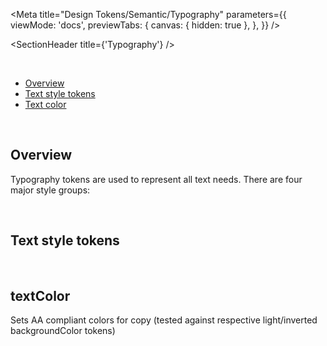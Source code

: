 
<Meta
  title="Design Tokens/Semantic/Typography"
  parameters={{
    viewMode: 'docs',
    previewTabs: {
      canvas: { hidden: true },
    },
  }}
/>

<SectionHeader title={'Typography'} />

<br />

- [Overview](#overview)
- [Text style tokens](#text-style-tokens)
- [Text color](#textcolor)

<br />

## Overview

Typography tokens are used to represent all text needs. There are four major style groups:

<OverviewShowcase data={overviewTableText} />

<br />

## Text style tokens

<TypographyTokensShowcase />

<br />

## textColor

Sets AA compliant colors for copy (tested against respective light/inverted backgroundColor tokens)

<br />

<TextColorShowcase />
